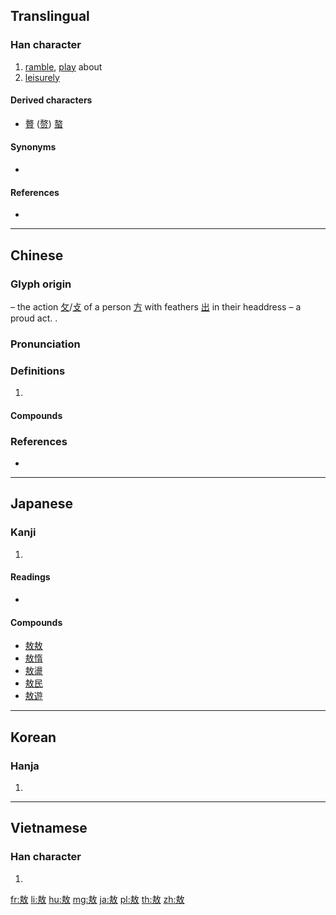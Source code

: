 ==Translingual==

===Han character===
{{Han char|rn=66|rad=攴|as=07|sn=11|four=48240|canj=GSOK,QSOK|ids=⿰⿱士方攵}}

# [[ramble]], [[play]] about
# [[leisurely]]

====Derived characters====
* [[贅]] ([[赘]]) [[螯]]

====Synonyms====
* {{l|mul|奢}}

====References====
* {{Han ref|kx=0471.140|dkj=13226|dj=0824.010|hdz=21456.130|uh=6556|ud=25942|bh=B1CE|bd=45518}}

----

==Chinese==
{{zh-forms}}

===Glyph origin===
{{Han etym}}
{{Han compound|出|放|ls=ic}} – the action [[攵]]/[[攴]] of a person [[方]] with feathers [[出]] in their headdress – a proud act. {{attention|zh|sounds fishy, please check}}.

===Pronunciation===
{{zh-pron
|m=áo
|c=ngou4,ngou6
|mc=y
|oc=y
|cat=
}}

===Definitions===
{{zh-hanzi}}

# {{rfdef|zh}}

====Compounds====
{{zh-der|孫叔敖|打敖|敖不可長|敖包|敖得薩|敖敖|敖曹|敖盪|敖遊|桀敖不馴|笑敖|若敖鬼餒|謔浪笑敖|讙敖}}

===References===
* {{R:yue:Hanzi}}

----

==Japanese==

===Kanji===
{{ja-kanji|grade=|rs=攴07}}

# {{defn|lang=ja|sort=攴07}}

====Readings====
* {{ja-readings|on=[[ごう]] (gō)|kun=[[あそぶ]] (asobu), [[おごる]] (ogoru)}}

====Compounds====
* [[敖敖]]
* [[敖惰]]
* [[敖盪]]
* [[敖民]]
* [[敖遊]]

----

==Korean==

===Hanja===
{{ko-hanja|hangeul=오|eumhun=|rv=o|mr=o|y=o}}

# {{defn|lang=ko|sort=攴07}}

----

==Vietnamese==

===Han character===
{{vi-readings|rs=攴07|hanviet=ngào}}

# {{defn|lang=vi|sort=攴07}}

[[fr:敖]]
[[li:敖]]
[[hu:敖]]
[[mg:敖]]
[[ja:敖]]
[[pl:敖]]
[[th:敖]]
[[zh:敖]]